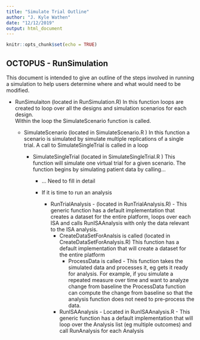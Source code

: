 ```yaml
---
title: "Simulate Trial Outline"
author: "J. Kyle Wathen"
date: "12/12/2019"
output: html_document
---
```


```r
knitr::opts_chunk$set(echo = TRUE)
```

## OCTOPUS - RunSimulation
This document is intended to give an outline of the steps involved in running a simulation to help users determine where and what would need to be modified.  

* RunSimulaiton (located in RunSimulation.R) 
 In this function loops are created to loop over all the designs and simulation scenarios for each design.  
 Within the loop the SimulateScenario function is called.

    + SimulateScenario (located in SimulateScenario.R )  In this function a scenario is simulated by simulate multiple replications of a single trial.  A call to SimulateSingleTrial is called in a loop

       + SimulateSingleTrial (located in SimulateSingleTrial.R ) This function will simulate one virtual trial for a given scenario.   The function begins by simulating patient data by calling… 

          + ... Need to fill in detail
 
          + If it is time to run an analysis 
     
              + RunTrialAnalysis - (located in RunTrialAnalysis.R) - This generic function has a default implementation that creates a dataset for the entire platform, loops over each ISA and calls RunISAAnalysis with only the data relevant to the ISA analysis.  
                + CreateDataSetForAnalsis is called (located in CreateDataSetForAnalysis.R) This function has a default implementation that will create a dataset for the entire platform
                   + ProcessData is called - This function takes the simulated data and processes it, eg gets it ready for analysis.  For example, if you simulate a repeated measure over time and want to analyze change from baseline the ProcessData function can compute the change from baseline so that the analysis function does not need to pre-process the data.  
              
                + RunISAAnalysis - Located in RunISAAnalysis.R - This generic function has a default implementation that will loop over the Analysis list (eg multiple outcomes) and call RunAnalysis for each Analysis

